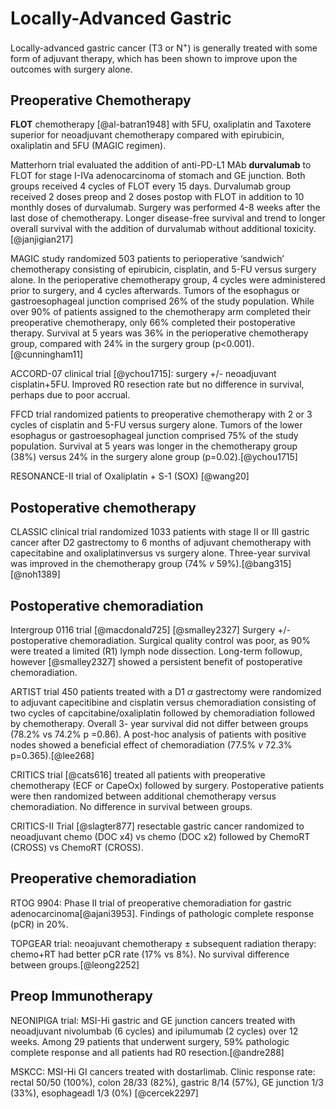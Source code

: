 # Locally-Advanced Gastric

Locally-advanced gastric cancer (T3 or N^+^) is generally treated with some form of adjuvant therapy, which has been shown to improve upon the outcomes with surgery alone.

## Preoperative Chemotherapy

**FLOT** chemotherapy [@al-batran1948] with 5FU, oxaliplatin and Taxotere superior for neoadjuvant chemotherapy compared with epirubicin, oxaliplatin and 5FU (MAGIC regimen).

Matterhorn trial evaluated the addition of anti-PD-L1 MAb **durvalumab** to FLOT for stage I-IVa adenocarcinoma of stomach and GE junction. Both groups received 4 cycles of FLOT every 15 days. Durvalumab group received 2 doses preop and 2 doses postop with FLOT in addition to 10 monthly doses of durvalumab. Surgery was performed 4-8 weeks after the last dose of chemotherapy. Longer disease-free survival and trend to longer overall survival with the addition of durvalumab without additional toxicity.[@janjigian217]

MAGIC study randomized 503 patients to perioperative 'sandwich' chemotherapy consisting of epirubicin, cisplatin, and 5-FU versus surgery alone. In the perioperative chemotherapy group, 4 cycles were administered prior to surgery, and 4 cycles afterwards. Tumors of the esophagus or gastroesophageal junction comprised 26% of the study population. While over 90% of patients assigned to the chemotherapy arm completed their preoperative chemotherapy, only 66% completed their postoperative therapy. Survival at 5 years was 36% in the perioperative chemotherapy group, compared with 24% in the surgery group (p\<0.001).[@cunningham11]

ACCORD-07 clinical trial [@ychou1715]: surgery +/- neoadjuvant cisplatin+5FU. Improved R0 resection rate but no difference in survival, perhaps due to poor accrual.

FFCD trial randomized patients to preoperative chemotherapy with 2 or 3 cycles of cisplatin and 5-FU versus surgery alone. Tumors of the lower esophagus or gastroesophageal junction comprised 75% of the study population. Survival at 5 years was longer in the chemotherapy group (38%) versus 24% in the surgery alone group (p=0.02).[@ychou1715]

RESONANCE-II trial of Oxaliplatin + S-1 (SOX) [@wang20]

## Postoperative chemotherapy

CLASSIC clinical trial randomized 1033 patients with stage II or III gastric cancer after D2 gastrectomy to 6 months of adjuvant chemotherapy with capecitabine and oxaliplatinversus vs surgery alone. Three-year survival was improved in the chemotherapy group (74% *v* 59%).[@bang315] [@noh1389]

## Postoperative chemoradiation

Intergroup 0116 trial [@macdonald725] [@smalley2327] Surgery +/- postoperative chemoradiation. Surgical quality control was poor, as 90% were treated a limited (R1) lymph node dissection. Long-term followup, however [@smalley2327] showed a persistent benefit of postoperative chemoradiation.

ARTIST trial 450 patients treated with a D1 $\alpha$ gastrectomy were randomized to adjuvant capecitibine and cisplatin versus chemoradiation consisting of two cycles of capcitabine/oxaliplatin followed by chemoradiation followed by chemotherapy. Overall 3- year survival did not differ between groups (78.2% vs 74.2% p =0.86). A post-hoc analysis of patients with positive nodes showed a beneficial effect of chemoradiation (77.5% *v* 72.3% p=0.365).[@lee268]

CRITICS trial [@cats616] treated all patients with preoperative chemotherapy (ECF or CapeOx) followed by surgery. Postoperative patients were then randomized between additional chemotherapy versus chemoradiation. No difference in survival between groups.

CRITICS-II Trial [@slagter877] resectable gastric cancer randomized to neoadjuvant chemo (DOC x4) vs chemo (DOC x2) followed by ChemoRT (CROSS) vs ChemoRT (CROSS).

## Preoperative chemoradiation

RTOG 9904: Phase II trial of preoperative chemoradiation for gastric adenocarcinoma[@ajani3953]. Findings of pathologic complete response (pCR) in 20%.

TOPGEAR trial: neoajuvant chemotherapy $\pm$ subsequent radiation therapy: chemo+RT had better pCR rate (17% vs 8%). No survival difference between groups.[@leong2252]

## Preop Immunotherapy

NEONIPIGA trial: MSI-Hi gastric and GE junction cancers treated with neoadjuvant nivolumbab (6 cycles) and ipilumumab (2 cycles) over 12 weeks. Among 29 patients that underwent surgery, 59% pathologic complete response and all patients had R0 resection.[@andre288]

MSKCC: MSI-Hi GI cancers treated with dostarlimab. Clinic response rate: rectal 50/50 (100%), colon 28/33 (82%), gastric 8/14 (57%), GE junction 1/3 (33%), esophageadl 1/3 (0%) [@cercek2297]
